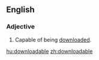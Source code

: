 ==English==

===Adjective===
{{en-adj|-}}

#Capable of being [[download]]ed.

[[hu:downloadable]]
[[zh:downloadable]]